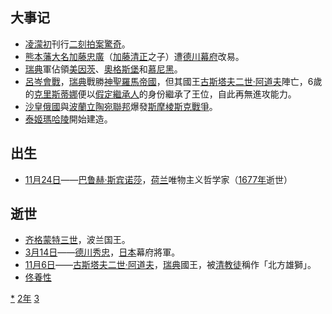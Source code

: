 {{yearTOC|1632|明'''[[崇祯|崇祯]]五年'''；后金'''[[天聪|天聪]]六年'''；越南'''[[德隆|德隆]]四年'''；日本'''[[寬永|寬永]]九年'''}}
== 大事记 ==
*[[凌濛初|凌濛初]]刊行[[二刻拍案驚奇|二刻拍案驚奇]]。
*[[熊本藩|熊本藩]][[大名_(稱謂)|大名]][[加藤忠廣|加藤忠廣]]（[[加藤清正|加藤清正]]之子）遭[[德川幕府|德川幕府]]改易。
*[[瑞典|瑞典]]軍佔領[[美因茨|美因茨]]、[[奧格斯堡|奧格斯堡]]和[[慕尼黑|慕尼黑]]。
*[[呂岑會戰_(1632年)|呂岑會戰]]，[[瑞典|瑞典]]戰勝[[神聖羅馬帝國|神聖羅馬帝國]]，但其國王[[古斯塔夫二世·阿道夫|古斯塔夫二世·阿道夫]]陣亡，6歲的[[克里斯蒂娜女王|克里斯蒂娜]]便以[[假定繼承人|假定繼承人]]的身份繼承了王位，自此再無進攻能力。
*[[沙皇俄國|沙皇俄國]]與[[波蘭立陶宛聯邦|波蘭立陶宛聯邦]]爆發[[斯摩棱斯克戰爭|斯摩棱斯克戰爭]]。
*[[泰姬瑪哈陵|泰姬瑪哈陵]]開始建造。

== 出生 ==
* [[11月24日|11月24日]]——[[巴魯赫·斯賓諾莎|巴鲁赫·斯宾诺莎]]，[[荷兰|荷兰]]唯物主义哲学家（[[1677年|1677年]]逝世）

== 逝世 ==
{{Wikisource year mention}}
* [[齐格蒙特三世|齐格蒙特三世]]，波兰国王。
* [[3月14日|3月14日]]——[[德川秀忠|德川秀忠]]，[[日本|日本]]幕府將軍。
* [[11月6日|11月6日]]——[[古斯塔夫二世·阿道夫|古斯塔夫二世·阿道夫]]，[[瑞典|瑞典]]國王，被[[清教徒|清教徒]]稱作「北方雄獅」。
* [[佟養性|佟養性]]

[[Category:1632年|*]]
[[Category:1630年代|2年]]
[[Category:17世纪各年|3]]